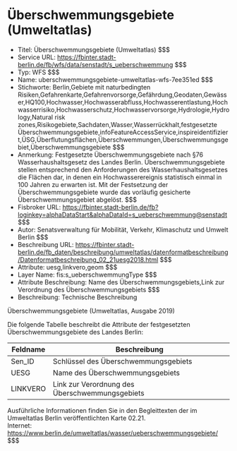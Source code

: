 # Überschwemmungsgebiete (Umweltatlas)
- Titel: Überschwemmungsgebiete (Umweltatlas) $$$
- Service URL: https://fbinter.stadt-berlin.de/fb/wfs/data/senstadt/s_ueberschwemmung $$$
- Typ: WFS $$$
- Name: uberschwemmungsgebiete-umweltatlas-wfs-7ee351ed $$$
- Stichworte: Berlin,Gebiete mit naturbedingten Risiken,Gefahrenkarte,Gefahrenvorsorge,Gefährdung,Geodaten,Gewässer,HQ100,Hochwasser,Hochwasserabfluss,Hochwasserentlastung,Hochwasserrisiko,Hochwasserschutz,Hochwasservorsorge,Hydrologie,Hydrology,Natural risk zones,Risikogebiete,Sachdaten,Wasser,Wasserrückhalt,festgesetzte Überschwemmungsgebiete,infoFeatureAccessService,inspireidentifiziert,ÜSG,Überflutungsflächen,Überschwemmungen,Überschwemmungsgebiet,Überschwemmungsgebiete $$$
- Anmerkung: Festgesetzte Überschwemmungsgebiete nach §76 Wasserhaushaltsgesetz des Landes Berlin. Überschwemmungsgebiete stellen entsprechend den Anforderungen des Wasserhaushaltsgesetzes die Flächen dar, in denen ein Hochwasserereignis statistisch einmal in 100 Jahren zu erwarten ist. Mit der Festsetzung der Überschwemmungsgebiete wurde das vorläufig gesicherte Überschwemmungsgebiet abgelöst. $$$
- Fisbroker URL: https://fbinter.stadt-berlin.de/fb?loginkey=alphaDataStart&alphaDataId=s_ueberschwemmung@senstadt $$$
- Autor: Senatsverwaltung für Mobilität, Verkehr, Klimaschutz und Umwelt Berlin $$$
- Beschreibung URL: https://fbinter.stadt-berlin.de/fb_daten/beschreibung/umweltatlas/datenformatbeschreibung/Datenformatbeschreibung_02_21uesg2018.html $$$
- Attribute: uesg,linkvero,geom $$$
- Layer Name: fis:s_ueberschwemmungType $$$
- Attribute Beschreibung: Name des Überschwemmungsgebiets,Link zur Verordnung des Überschwemmungsgebiets $$$
- Beschreibung: Technische Beschreibung 

Überschwemmungsgebiete (Umweltatlas, Ausgabe 2019)

Die folgende Tabelle beschreibt die Attribute der festgesetzten Überschwemmungsgebiete des Landes Berlin:

| **Feldname** | **Beschreibung**                               |
| ------------ | ---------------------------------------------- |
| Sen\_ID      | Schlüssel des Überschwemmungsgebiets           |
| UESG         | Name des Überschwemmungsgebiets                |
| LINKVERO     | Link zur Verordnung des Überschwemmungsgebiets |

Ausführliche Informationen finden Sie in den Begleittexten der im Umweltatlas Berlin veröffentlichten Karte 02.21.  
Internet: https://www.berlin.de/umweltatlas/wasser/ueberschwemmungsgebiete/ $$$
